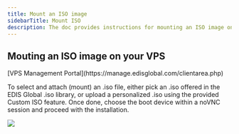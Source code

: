 ```yaml
---
title: Mount an ISO image
sidebarTitle: Mount ISO
description: The doc provides instructions for mounting an ISO image on an EDIS VPS through the VPS Management Portal.
---
```



## Mouting an ISO image on your VPS

<Steps>
  <Step title="Log in to your">
    [VPS Management Portal](https://manage.edisglobal.com/clientarea.php)
  </Step>

  <Step title="Locate your VPS in the Services tab" />

  <Step title="and then click &#x22;Mount ISO&#x22;..." />
</Steps>

To select and attach (mount) an .iso file, either pick an .iso offered in the EDIS Global .iso library, or upload a personalized .iso using the provided Custom ISO feature. Once done, choose the boot device within a noVNC session and proceed with the installation.

<CtaButton label="VNC, noVNC" link="./enable-vnc-server" />

<CtaButton label="Custom ISO" link="./provide-a-custom-iso-image" />

![](/assets/vps-mount-iso.webp)